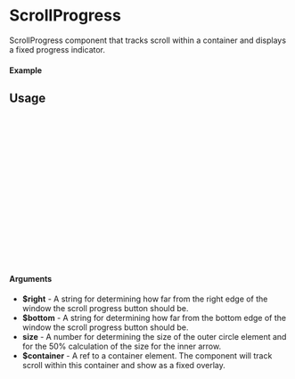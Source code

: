 
<Meta of={ScrollProgress} title="ScrollProgress" />

# ScrollProgress

ScrollProgress component that tracks scroll within a container and displays a fixed progress indicator.

#### Example

<Canvas of={ScrollProgress.Default} layout="padded" />

## Usage

```ts
import { useRef } from "react";
import {ScrollProgress} from "erinmyoung-ui";

const ScrollProgressExample = () => {
  const containerRef = useRef<HTMLDivElement>(null);

  return (
    <div ref={containerRef} style={{ height: "300px", overflowY: "auto" }}>
      {/* Your scrollable content */}
      <ScrollProgress
        $right={"2rem"}
        $bottom={"2rem"}
        size={80}
        $container={containerRef}
      />
    </div>
  );
};
```

#### Arguments

- **$right** - A string for determining how far from the right edge of the window the scroll progress button should be.
- **$bottom** - A string for determining how far from the bottom edge of the window the scroll progress button should be.
- **size** - A number for determining the size of the outer circle element and for the 50% calculation of the size for the inner arrow.
- **$container** - A ref to a container element. The component will track scroll within this container and show as a fixed overlay.

